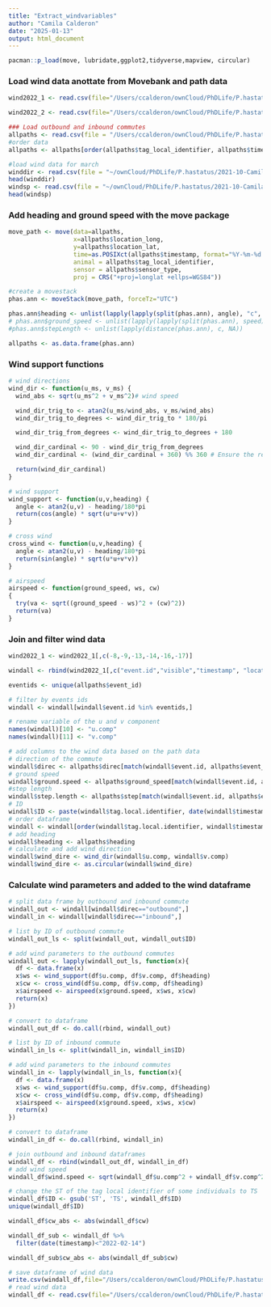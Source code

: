 ```yaml
---
title: "Extract_windvariables"
author: "Camila Calderon"
date: "2025-01-13"
output: html_document
---
```


```r
pacman::p_load(move, lubridate,ggplot2,tidyverse,mapview, circular)
```

### Load wind data anottate from Movebank and path data


```r
wind2022_1 <- read.csv(file="/Users/ccalderon/ownCloud/PhDLife/P.hastatus/Thesis/Paper3/data/Greater spear-nosed bat (Phyllostomus hastatus) in Bocas del Toro 2021-2022-7728381067000325147.csv")

wind2022_2 <- read.csv(file="/Users/ccalderon/ownCloud/PhDLife/P.hastatus/Thesis/Paper3/data/Greater spear-nosed bats (Phyllostomus hastatus) in Bocas del Toro 2023-1461550101126710682.csv")

### Load outbound and inbound commutes
allpaths <- read.csv(file = "/Users/ccalderon/ownCloud/PhDLife/P.hastatus/Thesis/Paper3/data/allout_inbound_paths.csv")
#order data
allpaths <- allpaths[order(allpaths$tag_local_identifier, allpaths$timestamp),]

#load wind data for march
winddir <- read.csv(file = "~/ownCloud/PhDLife/P.hastatus/2021-10-Camila-secondseason/Analysis/data/bocas_tower_wdvm_elect_2.csv")
head(winddir)
windsp <- read.csv(file = "~/ownCloud/PhDLife/P.hastatus/2021-10-Camila-secondseason/Analysis/data/bocas_tower_wsmn_elect_2.csv")
head(windsp)

```

### Add heading and ground speed with the move package


```r
move_path <- move(data=allpaths,
                  x=allpaths$location_long, 
                  y=allpaths$location_lat, 
                  time=as.POSIXct(allpaths$timestamp, format="%Y-%m-%d %H:%M:%S", tz="UTC"), 
                  animal = allpaths$tag_local_identifier,
                  sensor = allpaths$sensor_type,
                  proj = CRS("+proj=longlat +ellps=WGS84"))

#create a movestack
phas.ann <- moveStack(move_path, forceTz="UTC")

phas.ann$heading <- unlist(lapply(lapply(split(phas.ann), angle), "c", NA))
# phas.ann$ground_speed <- unlist(lapply(lapply(split(phas.ann), speed), "c", NA))
#phas.ann$stepLength <- unlist(lapply(distance(phas.ann), c, NA))

allpaths <- as.data.frame(phas.ann) 
```

### Wind support functions

```r
# wind directions
wind_dir <- function(u_ms, v_ms) {
  wind_abs <- sqrt(u_ms^2 + v_ms^2)# wind speed

  wind_dir_trig_to <- atan2(u_ms/wind_abs, v_ms/wind_abs)
  wind_dir_trig_to_degrees <- wind_dir_trig_to * 180/pi

  wind_dir_trig_from_degrees <- wind_dir_trig_to_degrees + 180

  wind_dir_cardinal <- 90 - wind_dir_trig_from_degrees
  wind_dir_cardinal <- (wind_dir_cardinal + 360) %% 360 # Ensure the result is between 0 and 360

  return(wind_dir_cardinal)
}

# wind support
wind_support <- function(u,v,heading) {
  angle <- atan2(u,v) - heading/180*pi
  return(cos(angle) * sqrt(u*u+v*v))
}

# cross wind
cross_wind <- function(u,v,heading) {
  angle <- atan2(u,v) - heading/180*pi
  return(sin(angle) * sqrt(u*u+v*v))
}

# airspeed
airspeed <- function(ground_speed, ws, cw)
{
  try(va <- sqrt((ground_speed - ws)^2 + (cw)^2))
  return(va)
}

```

### Join and filter wind data
 
```r
wind2022_1 <- wind2022_1[,c(-8,-9,-13,-14,-16,-17)]

windall <- rbind(wind2022_1[,c("event.id","visible","timestamp", "location.long","location.lat","tag.local.identifier", "gps.satellite.count", "gps.hdop","height.above.msl", "ECMWF.ERA5.SL.Wind..10.m.above.Ground.U.Component.",  "ECMWF.ERA5.SL.Wind..10.m.above.Ground.V.Component.")], wind2022_2[,c("event.id","visible","timestamp", "location.long","location.lat","tag.local.identifier", "gps.satellite.count", "gps.hdop", "height.above.msl",  "ECMWF.ERA5.SL.Wind..10.m.above.Ground.U.Component.",  "ECMWF.ERA5.SL.Wind..10.m.above.Ground.V.Component.")]) 

eventids <- unique(allpaths$event_id)

# filter by events ids
windall <- windall[windall$event.id %in% eventids,]

# rename variable of the u and v component
names(windall)[10] <- "u.comp"
names(windall)[11] <- "v.comp"

# add columns to the wind data based on the path data
# direction of the commute
windall$direc <- allpaths$direc[match(windall$event.id, allpaths$event_id)]
# ground speed
windall$ground.speed <- allpaths$ground_speed[match(windall$event.id, allpaths$event_id)]
#step length
windall$step.length <- allpaths$step[match(windall$event.id, allpaths$event_id)]
# ID
windall$ID <- paste(windall$tag.local.identifier, date(windall$timestamp), sep = "_")
# order dataframe
windall <- windall[order(windall$tag.local.identifier, windall$timestamp),]
# add heading
windall$heading <- allpaths$heading
# calculate and add wind direction
windall$wind_dire <- wind_dir(windall$u.comp, windall$v.comp) 
windall$wind_dire <- as.circular(windall$wind_dire)
```

### Calculate wind parameters and added to the wind dataframe

```r
# split data frame by outbound and inbound commute
windall_out <- windall[windall$direc=="outbound",]
windall_in <- windall[windall$direc=="inbound",]

# list by ID of outbound commute
windall_out_ls <- split(windall_out, windall_out$ID)

# add wind parameters to the outbound commutes
windall_out <- lapply(windall_out_ls, function(x){
  df <- data.frame(x) 
  x$ws <- wind_support(df$u.comp, df$v.comp, df$heading)
  x$cw <- cross_wind(df$u.comp, df$v.comp, df$heading)
  x$airspeed <- airspeed(x$ground.speed, x$ws, x$cw) 
  return(x)
})

# convert to dataframe
windall_out_df <- do.call(rbind, windall_out)

# list by ID of inbound commute
windall_in_ls <- split(windall_in, windall_in$ID)

# add wind parameters to the inbound commutes
windall_in <- lapply(windall_in_ls, function(x){
  df <- data.frame(x) 
  x$ws <- wind_support(df$u.comp, df$v.comp, df$heading)
  x$cw <- cross_wind(df$u.comp, df$v.comp, df$heading)
  x$airspeed <- airspeed(x$ground.speed, x$ws, x$cw) 
  return(x)
})

# convert to dataframe
windall_in_df <- do.call(rbind, windall_in)

# join outbound and inbound dataframes
windall_df <- rbind(windall_out_df, windall_in_df)
# add wind speed
windall_df$wind.speed <- sqrt(windall_df$u.comp^2 + windall_df$v.comp^2)

# change the ST of the tag local identifier of some individuals to TS
windall_df$ID <- gsub('ST', 'TS', windall_df$ID)
unique(windall_df$ID)

windall_df$cw_abs <- abs(windall_df$cw)

windall_df_sub <- windall_df %>%
  filter(date(timestamp)<"2022-02-14")

windall_df_sub$cw_abs <- abs(windall_df_sub$cw)

# save dataframe of wind data
write.csv(windall_df,file="/Users/ccalderon/ownCloud/PhDLife/P.hastatus/Thesis/Paper3/data/allpaths_winddata.csv")
# read wind data
windall_df <- read.csv(file="/Users/ccalderon/ownCloud/PhDLife/P.hastatus/Thesis/Paper3/data/allpaths_winddata.csv")
```
